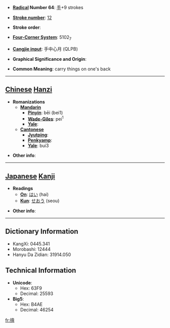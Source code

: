 * '''[[Wiktionary:Chinese radical index| Radical]] Number 64''': [[Wiktionary:Chinese radical index 手|手]]+9 strokes

* '''[[Wiktionary:Chinese total strokes index|Stroke number]]''': [[Wiktionary:Chinese total strokes index 12|12]]

* '''Stroke order''': 

* '''[[Wiktionary:Chinese four corner index|Four-Corner System]]''': 5102<sub>7</sub>

* '''[[Wiktionary:Chinese Cangjie index|Cangjie input]]''': 手中心月 (QLPB)

* '''Graphical Significance and Origin''': 

* '''Common Meaning''': carry things on one's back

----

== [[Chinese]] [[Hanzi]] ==

* '''Romanizations'''
** '''[[Mandarin]]'''
*** '''[[Pinyin]]''': bēi (bei1)
*** '''[[Wade-Giles]]''': pei<sup>1</sup>
*** '''[[Yale]]''': 
** '''[[Cantonese]]'''
*** '''[[Jyutping]]''':
*** '''[[Penkyamp]]''': 
*** '''[[Yale]]''': bui3

* '''Other info''': 

----

== [[Japanese]] [[Kanji]] ==

* '''Readings'''
** '''[[On]]''': [[はい]] (hai)
** '''[[Kun]]''': [[せおう]] (seou)

* '''Other info''':  

----

== Dictionary Information ==

* KangXi: 0445.341
* Morobashi: 12444
* Hanyu Da Zidian: 31914.050

== Technical Information ==

* '''Unicode''':
** Hex: 63F9
** Decimal: 25593
* '''Big5''':
** Hex: B4AE
** Decimal: 46254

[[fr:揹]]